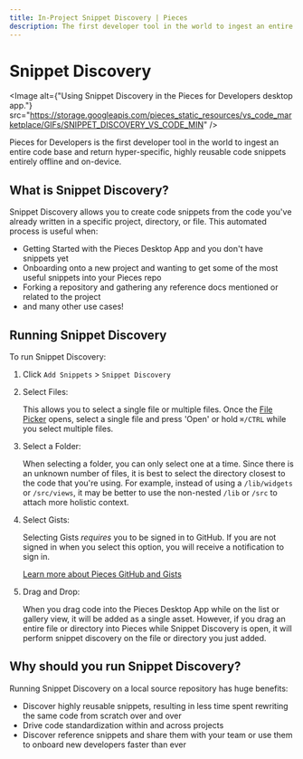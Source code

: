 ```yaml
---
title: In-Project Snippet Discovery | Pieces
description: The first developer tool in the world to ingest an entire code base and return hyper-specific, highly reusable code snippets entirely offline and on-device.
---
```



<link rel="canonical" href="https://docs.pieces.app/product-highlights-and-benefits/in-project-snippet-discovery" />

# Snippet Discovery

<Image alt={"Using Snippet Discovery in the Pieces for Developers desktop app."} src="https://storage.googleapis.com/pieces_static_resources/vs_code_marketplace/GIFs/SNIPPET_DISCOVERY_VS_CODE_MIN" />

Pieces for Developers is the first developer tool in the world to ingest an entire code base and return hyper-specific, highly reusable code snippets entirely offline and on-device.

## What is Snippet Discovery?
Snippet Discovery allows you to create code snippets from the code you've already written in a specific project, directory, or file. This automated process is useful when:

- Getting Started with the Pieces Desktop App and you don't have snippets yet
- Onboarding onto a new project and wanting to get some of the most useful snippets into your Pieces repo
- Forking a repository and gathering any reference docs mentioned or related to the project
- and many other use cases!

## Running Snippet Discovery
To run Snippet Discovery:
1. Click `Add Snippets` > `Snippet Discovery`
2. Select Files:

    This allows you to select a single file or multiple files. Once the [File Picker](product-highlights-and-benefits/saving-useful-developer-materials#pieces-desktop) opens, select a single file and press 'Open' or hold ``` ⌘/CTRL ``` while you select multiple files.

3. Select a Folder:

    When selecting a folder, you can only select one at a time. Since there is an unknown number of files, it is best to select the directory closest to the code that you're using. For example, instead of using a ` /lib/widgets ` or ` /src/views `, it may be better to use the non-nested ` /lib ` or ` /src ` to attach more holistic context.

4. Select Gists:

    Selecting Gists _requires_ you to be signed in to GitHub. If you are not signed in when you select this option, you will receive a notification to sign in.

    [Learn more about Pieces GitHub and Gists](/product-highlights-and-benefits/import-gists-from-github)

5. Drag and Drop:

    When you drag code into the Pieces Desktop App while on the list or gallery view, it will be added as a single asset. However, if you drag an entire file or directory into Pieces while Snippet Discovery is open, it will perform snippet discovery on the file or directory you just added.

## Why should you run Snippet Discovery?
Running Snippet Discovery on a local source repository has huge benefits:
  - Discover highly reusable snippets, resulting in less time spent rewriting the same code from scratch over and over
  - Drive code standardization within and across projects
  - Discover reference snippets and share them with your team or use them to onboard new developers faster than ever
